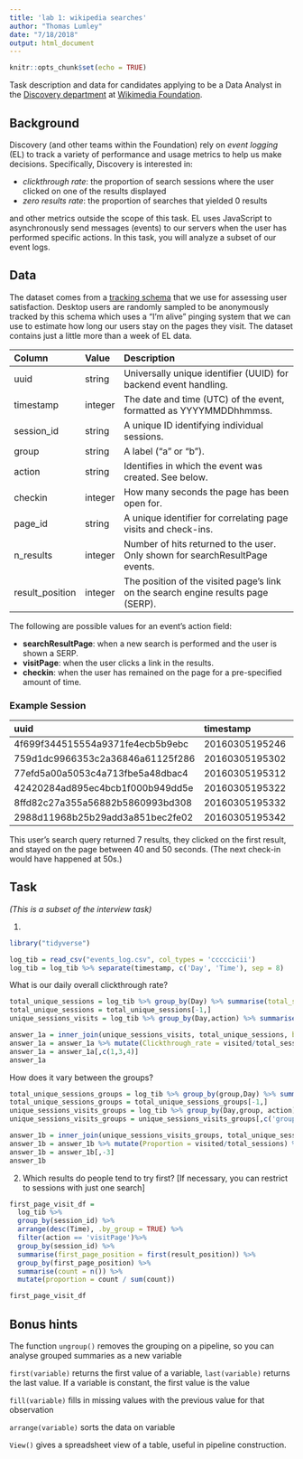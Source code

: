 ```yaml
---
title: 'lab 1: wikipedia searches'
author: "Thomas Lumley"
date: "7/18/2018"
output: html_document
---
```


```r
knitr::opts_chunk$set(echo = TRUE)
```

Task description and data for candidates applying to be a Data Analyst in the [Discovery department](https://www.mediawiki.org/wiki/Wikimedia_Discovery) at [Wikimedia Foundation](https://wikimediafoundation.org/wiki/Home).

## Background

Discovery (and other teams within the Foundation) rely on *event logging* (EL) to track a variety of performance and usage metrics to help us make decisions. Specifically, Discovery is interested in:

- *clickthrough rate*: the proportion of search sessions where the user clicked on one of the results displayed
- *zero results rate*: the proportion of searches that yielded 0 results

and other metrics outside the scope of this task. EL uses JavaScript to asynchronously send messages (events) to our servers when the user has performed specific actions. In this task, you will analyze a subset of our event logs.


## Data

The dataset comes from a [tracking schema](https://meta.wikimedia.org/wiki/Schema:TestSearchSatisfaction2) that we use for assessing user satisfaction. Desktop users are randomly sampled to be anonymously tracked by this schema which uses a "I'm alive" pinging system that we can use to estimate how long our users stay on the pages they visit. The dataset contains just a little more than a week of EL data.

| Column          | Value   | Description                                                                       |
|:----------------|:--------|:----------------------------------------------------------------------------------|
| uuid            | string  | Universally unique identifier (UUID) for backend event handling.                  |
| timestamp       | integer | The date and time (UTC) of the event, formatted as YYYYMMDDhhmmss.                |
| session_id      | string  | A unique ID identifying individual sessions.                                      |
| group           | string  | A label ("a" or "b").                                     |
| action          | string  | Identifies in which the event was created. See below.                             |
| checkin         | integer | How many seconds the page has been open for.                                      |
| page_id         | string  | A unique identifier for correlating page visits and check-ins.                    |
| n_results       | integer | Number of hits returned to the user. Only shown for searchResultPage events.      |
| result_position | integer | The position of the visited page's link on the search engine results page (SERP). |

The following are possible values for an event's action field:

- **searchResultPage**: when a new search is performed and the user is shown a SERP.
- **visitPage**: when the user clicks a link in the results.
- **checkin**: when the user has remained on the page for a pre-specified amount of time.

### Example Session

|uuid                             |      timestamp|session_id       |group |action           | checkin|page_id          | n_results| result_position|
|:--------------------------------|:--------------|:----------------|:-----|:----------------|-------:|:----------------|---------:|---------------:|
|4f699f344515554a9371fe4ecb5b9ebc | 20160305195246|001e61b5477f5efc |b     |searchResultPage |      NA|1b341d0ab80eb77e |         7|              NA|
|759d1dc9966353c2a36846a61125f286 | 20160305195302|001e61b5477f5efc |b     |visitPage        |      NA|5a6a1f75124cbf03 |        NA|               1|
|77efd5a00a5053c4a713fbe5a48dbac4 | 20160305195312|001e61b5477f5efc |b     |checkin          |      10|5a6a1f75124cbf03 |        NA|               1|
|42420284ad895ec4bcb1f000b949dd5e | 20160305195322|001e61b5477f5efc |b     |checkin          |      20|5a6a1f75124cbf03 |        NA|               1|
|8ffd82c27a355a56882b5860993bd308 | 20160305195332|001e61b5477f5efc |b     |checkin          |      30|5a6a1f75124cbf03 |        NA|               1|
|2988d11968b25b29add3a851bec2fe02 | 20160305195342|001e61b5477f5efc |b     |checkin          |      40|5a6a1f75124cbf03 |        NA|               1|

This user's search query returned 7 results, they clicked on the first result, and stayed on the page between 40 and 50 seconds. (The next check-in would have happened at 50s.)


## Task

*(This is a subset of the interview task)*


1. 
```r
library("tidyverse")
```

```r
log_tib = read_csv("events_log.csv", col_types = 'cccccicii')
log_tib = log_tib %>% separate(timestamp, c('Day', 'Time'), sep = 8)
```

What is our daily overall clickthrough rate?
```r
total_unique_sessions = log_tib %>% group_by(Day) %>% summarise(total_sessions = n_distinct(session_id))
total_unique_sessions = total_unique_sessions[-1,]
unique_sessions_visits = log_tib %>% group_by(Day,action) %>% summarise(visited = n_distinct(session_id)) %>% filter(action == 'visitPage')

answer_1a = inner_join(unique_sessions_visits, total_unique_sessions, by = 'Day')
answer_1a = answer_1a %>% mutate(Clickthrough_rate = visited/total_sessions)
answer_1a = answer_1a[,c(1,3,4)]
answer_1a
```

How does it vary between the groups?
```r
total_unique_sessions_groups = log_tib %>% group_by(group,Day) %>% summarise(total_sessions = n_distinct(session_id))
total_unique_sessions_groups = total_unique_sessions_groups[-1,]
unique_sessions_visits_groups = log_tib %>% group_by(Day,group, action) %>% summarise(visited = n_distinct(session_id)) %>% filter(action == 'visitPage')
unique_sessions_visits_groups = unique_sessions_visits_groups[,c('group','Day','action','visited')]

answer_1b = inner_join(unique_sessions_visits_groups, total_unique_sessions_groups, by = c("Day","group"))
answer_1b = answer_1b %>% mutate(Proportion = visited/total_sessions) %>% arrange(Day)
answer_1b = answer_1b[,-3]
answer_1b
```


2. Which results do people tend to try first? [If necessary, you can restrict to sessions with just one search]
```r
first_page_visit_df = 
  log_tib %>% 
  group_by(session_id) %>% 
  arrange(desc(Time), .by_group = TRUE) %>% 
  filter(action == 'visitPage')%>% 
  group_by(session_id) %>% 
  summarise(first_page_position = first(result_position)) %>% 
  group_by(first_page_position) %>% 
  summarise(count = n()) %>%
  mutate(proportion = count / sum(count))

first_page_visit_df
```





## Bonus hints

The function `ungroup()` removes the grouping on a pipeline, so you can analyse grouped summaries as a new variable

`first(variable)` returns the first value of a variable, `last(variable)` returns the last value.  If a variable is constant, the first value is the value

`fill(variable)` fills in missing values with the previous value for that observation

`arrange(variable)` sorts the data on variable

`View()` gives a spreadsheet view of a table, useful in pipeline construction.